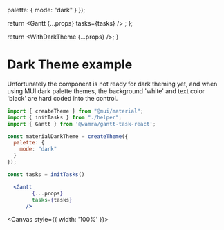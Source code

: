 
<Meta
  title="Themes"
  component={Gantt}
/>

  palette: {
    mode: "dark"
  }
});


  return <ThemeProvider theme={materialDarkTheme}>
    <CssBaseline />
    <Gantt
      {...props}
      tasks={tasks}
    />
  </ThemeProvider>;
};

  return <WithDarkTheme {...props} />;
}

# Dark Theme example

Unfortunately the component is not ready for dark theming yet, and when using MUI dark palette themes,
the background 'white' and text color 'black' are hard coded into the control.

  ```jsx
import { createTheme } from "@mui/material";
import { initTasks } from "./helper";
import { Gantt } from '@wamra/gantt-task-react';

  const materialDarkTheme = createTheme({
    palette: {
      mode: "dark"
    }
  });

  const tasks = initTasks()

    <Gantt
          {...props}
          tasks={tasks}
        />
  ```

<Canvas style={{ width: '100%' }}>
  <Story name="Dark Theme">
    <WithDarkTheme />
  </Story>
</Canvas>
